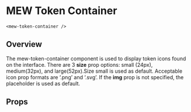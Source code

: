 

# MEW Token Container 
`<mew-token-container />`

## Overview
The mew-token-container component is used to display token icons found on the interface. 
There are 3 **size** prop options: small (24px), medium(32px), and large(52px).Size small is used as default. 
Acceptable icon prop formats are ‘.png’ and ‘.svg’. If the **img** prop is not specified, the placeholder is used as default.
## Props
<Props of={MewTokenContainer} />
<Preview><Story id="mewtokencontainer--mew-token-container" /></Preview>

